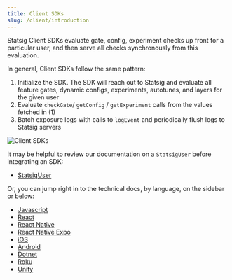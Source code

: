 ```yaml
---
title: Client SDKs
slug: /client/introduction
---
```


Statsig Client SDKs evaluate gate, config, experiment checks up front for a particular user, and then serve all checks synchronously from this evaluation.

In general, Client SDKs follow the same pattern:

1. Initialize the SDK.  The SDK will reach out to Statsig and evaluate all feature gates, dynamic configs, experiments, autotunes, and layers for the given user
2. Evaluate `checkGate`/ `getConfig` / `getExperiment` calls from the values fetched in (1)
3. Batch exposure logs with calls to `logEvent` and periodically flush logs to Statsig servers

![Client SDKs](https://user-images.githubusercontent.com/74584483/156815263-851a0320-8501-4ad0-827d-3239d7612cf9.png)

It may be helpful to review our documentation on a `StatsigUser` before integrating an SDK:

- [StatsigUser](/client/concepts/user)

Or, you can jump right in to the technical docs, by language, on the sidebar or below:

- [Javascript](client/jsClientSDK)
- [React](client/reactSDK)
- [React Native](client/reactNativeSDK)
- [React Native Expo](client/reactNativeExpoSDK)
- [iOS](client/iosClientSDK)
- [Android](client/androidClientSDK)
- [Dotnet](client/dotnetSDK)
- [Roku](client/rokuSDK)
- [Unity](client/unitySDK)